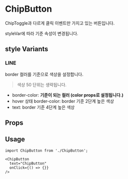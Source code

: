 
<Meta of={ChipButtonStories} />

# ChipButton

ChipToggle과 다르게 클릭 이벤트만 가지고 있는 버튼입니다.

styleVar에 따라 기준 속성이 변경됩니다.


## style Variants

### LINE

border 컬러를 기준으로 색상을 설정합니다.

> 색상 50 단위는 생략됩니다.

- border-color: **기준이 되는 컬러 (color props로 설정됩니다.)**
- hover 상태 border-color: border 기준 2단계 높은 색상
- text: border 기준 4단계 높은 색상


## Props

<ArgsTable of={ChipButton} />

## Usage

<Canvas of={ChipButtonStories.Playground} />

```
import ChipButton from './ChipButton';

<ChipButton
  text="ChipButton"
  onClick={() => {}}
/>
```
